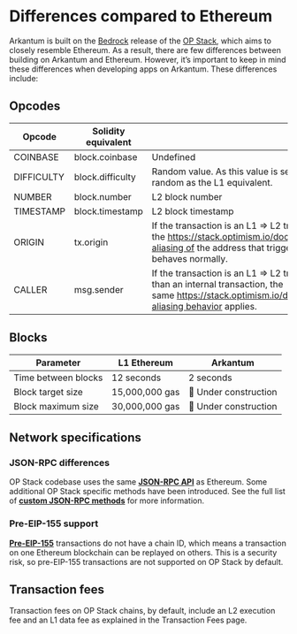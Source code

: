 # Differences compared to Ethereum

Arkantum is built on the [Bedrock](https://stack.optimism.io/docs/releases/bedrock/explainer/) release of the [OP Stack](https://stack.optimism.io/), which aims to closely resemble Ethereum. As a result, there are few differences between building on Arkantum and Ethereum. However, it’s important to keep in mind these differences when developing apps on Arkantum. These differences include:

## Opcodes

| Opcode | Solidity equivalent | Behavior |
| --- | --- | --- |
| COINBASE | block.coinbase | Undefined |
| DIFFICULTY | block.difficulty | Random value. As this value is set by the sequencer, it is not as reliably random as the L1 equivalent. |
| NUMBER | block.number | L2 block number |
| TIMESTAMP | block.timestamp | L2 block timestamp |
| ORIGIN | tx.origin | If the transaction is an L1 ⇒ L2 transaction, then tx.origin is set to the https://stack.optimism.io/docs/releases/bedrock/differences/#address-aliasing of the address that triggered transaction. Otherwise, this opcode behaves normally. |
| CALLER | msg.sender | If the transaction is an L1 ⇒ L2 transaction, and this is the initial call rather than an internal transaction, the same https://stack.optimism.io/docs/releases/bedrock/differences/#address-aliasing behavior applies. |

## Blocks

| Parameter | L1 Ethereum | Arkantum |
| --- | --- | --- |
| Time between blocks | 12 seconds | 2 seconds |
| Block target size | 15,000,000 gas | 🚧 Under construction |
| Block maximum size | 30,000,000 gas | 🚧 Under construction |

## Network specifications

### JSON-RPC differences

OP Stack codebase uses the same **[JSON-RPC API](https://eth.wiki/json-rpc/API)** as Ethereum. Some additional OP Stack specific methods have been introduced. See the full list of **[custom JSON-RPC methods](https://community.optimism.io/docs/developers/build/json-rpc/)** for more information.

### Pre-EIP-155 support

**[Pre-EIP-155](https://eips.ethereum.org/EIPS/eip-155)** transactions do not have a chain ID, which means a transaction on one Ethereum blockchain can be replayed on others. This is a security risk, so pre-EIP-155 transactions are not supported on OP Stack by default.

## Transaction fees

Transaction fees on OP Stack chains, by default, [](https://community.optimism.io/docs/developers/build/transaction-fees/)include an L2 execution fee and an L1 data fee as explained in the Transaction Fees page.